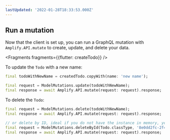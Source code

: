 ```yaml
---
lastUpdated: '2022-01-28T18:33:53.000Z'
---
```

## Run a mutation

Now that the client is set up, you can run a GraphQL mutation with `Amplify.API.mutate` to create, update, and delete your data.


<Fragments fragments={{flutter: createTodo}} />

To update the `Todo` with a new name:

```dart
final todoWithNewName = createdTodo.copyWith(name: 'new name');

final request = ModelMutations.update(todoWithNewName);
final response = await Amplify.API.mutate(request: request).response;
```

To delete the `Todo`:

```dart
final request = ModelMutations.delete(todoWithNewName);
final response = await Amplify.API.mutate(request: request).response;

// or delete by ID, ideal if you do not have the instance in memory, yet
final request = ModelMutations.deleteById(Todo.classType, '8e0dd2fc-2f4a-4dc4-b47f-2052eda10775');
final response = await Amplify.API.mutate(request: request).response;
```
